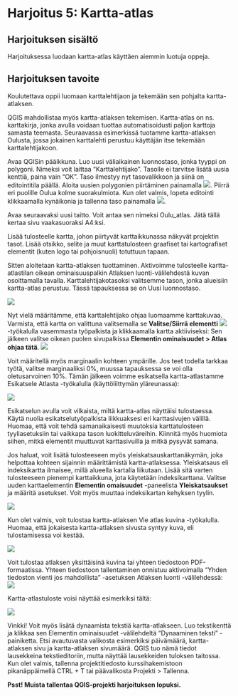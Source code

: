 # Harjoitus 5: Kartta-atlas

## Harjoituksen sisältö

Harjoituksessa luodaan kartta-atlas käyttäen aiemmin luotuja oppeja.

## Harjoituksen tavoite

Koulutettava oppii luomaan karttalehtijaon ja tekemään sen pohjalta kartta-atlaksen.




QGIS mahdollistaa myös kartta-atlaksen tekemisen. Kartta-atlas on ns. karttakirja, jonka avulla voidaan tuottaa automatisoidusti paljon karttoja samasta teemasta. Seuraavassa esimerkissä tuotamme kartta-atlaksen Oulusta, jossa jokainen karttalehti perustuu käyttäjän itse tekemään karttalehtijakoon.


Avaa QGISin pääikkuna. Luo uusi väliaikainen luonnostaso, jonka tyyppi on polygoni. Nimeksi voit laittaa “Karttalehtijako”. Tasolle ei tarvitse lisätä uusia kenttiä, paina vain “OK”. Taso ilmestyy nyt tasovalikkoon ja siinä on editointitila päällä. Aloita uusien polygonien piirtäminen painamalla ![](img/harjoitus5/img1.png). Piirrä eri puolille Oulua kolme suorakulmiota. Kun olet valmis, lopeta editointi klikkaamalla kynäikonia ja tallenna taso painamalla ![](img/harjoitus5/img2.png).


Avaa seuraavaksi uusi taitto. Voit antaa sen nimeksi Oulu_atlas.
Jätä tällä kertaa sivu vaakasuoraksi A4:ksi.

Lisää tulosteelle kartta, johon piirtyvät karttaikkunassa näkyvät projektin tasot. Lisää otsikko, selite ja muut karttatulosteen graafiset tai kartografiset elementit (kuten logo tai pohjoisnuoli) totuttuun tapaan. 

Sitten aloitetaan kartta-atlaksen tuottaminen. Aktivoimme tulosteelle kartta-atlastilan oikean ominaisuuspalkin Atlaksen luonti-välilehdestä kuvan osoittamalla tavalla. Karttalehtijakotasoksi valitsemme tason, jonka alueisiin kartta-atlas perustuu. Tässä tapauksessa se on Uusi luonnostaso.

![](img/harjoitus5/img3.png)

Nyt vielä määritämme, että karttalehtijako ohjaa luomaamme karttakuvaa. Varmista, että kartta on valittuna valitsemalla se **Valitse/Siirrä elementti** ![](img/harjoitus5/img4.png)
 -työkalulla vasemmasta työpalkista ja klikkaamalla kartta aktiiviseksi: 
Sen jälkeen valitse oikean puolen sivupalkissa **Elementin ominaisuudet > Atlas ohjaa tätä**.
![](img/harjoitus5/img5.png)

Voit määritellä myös marginaalin kohteen ympärille. Jos teet todella tarkkaa työtä, valitse marginaaliksi 0%, muussa tapauksessa se voi olla oletusarvoinen 10%.
Tämän jälkeen voimme esikatsella kartta-atlastamme Esikatsele Atlasta -työkalulla (käyttöliittymän yläreunassa):

![](img/harjoitus5/img6.jpg)

Esikatselun avulla voit vilkaista, miltä kartta-atlas näyttäisi tulostaessa. Käytä nuolia esikatselutyöpalkista liikkuaksesi eri karttasivujen välillä. Huomaa, että voit tehdä samanaikaisesti muutoksia karttatulosteen tyyliasetuksiin tai vaikkapa tason luokitteluväreihin. Kiinnitä myös huomiota siihen, mitkä elementit muuttuvat karttasivuilla ja mitkä pysyvät samana.

Jos haluat, voit lisätä tulosteeseen myös yleiskatsauskarttanäkymän, joka helpottaa kohteen sijainnin määrittämistä kartta-atlaksessa. Yleiskatsaus eli indeksikartta ilmaisee, millä alueella kartalla liikutaan. Lisää sitä varten tulosteeseen pienempi karttaikkuna, jota käytetään indeksikarttana. Valitse uuden karttaelementin **Elementin omaisuudet** -paneelista **Yleiskatsaukset** ja määritä asetukset. Voit myös muuttaa indeksikartan kehyksen tyylin.

![](img/harjoitus5/img7.jpg)

Kun olet valmis, voit tulostaa kartta-atlaksen Vie atlas kuvina -työkalulla. Huomaa, että jokaisesta kartta-atlaksen sivusta syntyy kuva, eli tulostamisessa voi kestää.

![](img/harjoitus5/img8.png)


Voit tulostaa atlaksen yksittäisinä kuvina tai yhteen tiedostoon PDF-formaatissa. Yhteen tiedostoon tallentaminen onnistuu aktivoimalla “Yhden tiedoston vienti jos mahdollista” -asetuksen Atlaksen luonti -välilehdessä:
![](img/harjoitus5/img9.png)

Kartta-atlastuloste voisi näyttää esimerkiksi tältä:

![](img/harjoitus5/img10.png)



::: note-box
Vinkki!
Voit myös lisätä dynaamista tekstiä kartta-atlakseen. Luo tekstikenttä ja klikkaa sen Elementin ominaisuudet -välilehdeltä “Dynaaminen teksti” -painiketta. Etsi avautuvasta valikosta esimerkiksi päivämäärä, kartta-atlaksen sivu ja kartta-atlaksen sivumäärä. QGIS tuo nämä tiedot lausekkeina tekstieditoriin, mutta näyttää lausekkeiden tuloksen taitossa.
Kun olet valmis, tallenna projektitiedosto kurssihakemistoon pikanäppäimellä CTRL + T tai päävalikosta Projekti > Tallenna.
:::

::: hint-box
**Psst! Muista tallentaa QGIS-projekti harjoituksen lopuksi.**
:::

